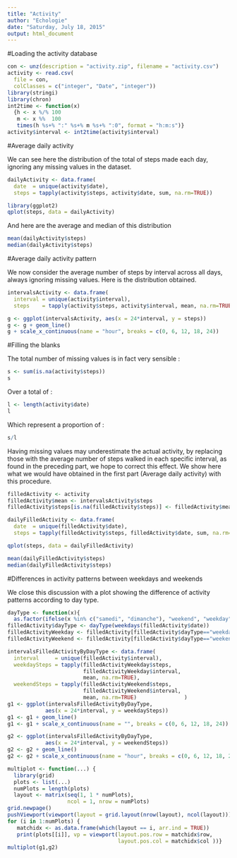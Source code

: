 ```yaml
---
title: "Activity"
author: "Echologie"
date: "Saturday, July 18, 2015"
output: html_document
---
```

#Loading the activity database

```r
con <- unz(description = "activity.zip", filename = "activity.csv")
activity <- read.csv(
  file = con,
  colClasses = c("integer", "Date", "integer"))
library(stringi)
library(chron)
int2time <- function(x)
  {h <- x %/% 100
   m <- x %%  100
   times(h %s+% ":" %s+% m %s+% ":0", format = "h:m:s")}
activity$interval <- int2time(activity$interval)

```


#Average daily activity

We can see here the distribution of the total of steps made each day,
ignoring any missing values in the dataset.

```r
dailyActivity <- data.frame(
  date  = unique(activity$date),
  steps = tapply(activity$steps, activity$date, sum, na.rm=TRUE))

library(ggplot2)
qplot(steps, data = dailyActivity)
```

And here are the average and median of this distribution

```r
mean(dailyActivity$steps)
median(dailyActivity$steps)
```

#Average daily activity pattern

We now consider the average number of steps by interval across all days,
always ignoring missing values.
Here is the distribution obtained.

```r
intervalsActivity <- data.frame(
  interval = unique(activity$interval),
  steps    = tapply(activity$steps, activity$interval, mean, na.rm=TRUE))

g <- ggplot(intervalsActivity, aes(x = 24*interval, y = steps))
g <- g + geom_line()
g + scale_x_continuous(name = "hour", breaks = c(0, 6, 12, 18, 24))

```


#Filling the blanks

The total number of missing values is in fact very sensible :

```r
s <- sum(is.na(activity$steps))
s
```

Over a total of :

```r
l <- length(activity$date)
l
```

Which represent a proportion of :

```r
s/l
```

Having missing values may underestimate the actual activity,
by replacing those with the average number of steps walked in each specific interval, as found in the preceding part, we hope to correct this effect.
We show here what we would have obtained in the first part (Average daily activity) with this procedure.

```r
filledActivity <- activity
filledActivity$mean <- intervalsActivity$steps
filledActivity$steps[is.na(filledActivity$steps)] <- filledActivity$mean[is.na(filledActivity$steps)]

dailyFilledActivity <- data.frame(
  date  = unique(filledActivity$date),
  steps = tapply(filledActivity$steps, filledActivity$date, sum, na.rm=TRUE))

qplot(steps, data = dailyFilledActivity)

mean(dailyFilledActivity$steps)
median(dailyFilledActivity$steps)
```


#Differences in activity patterns between weekdays and weekends

We close this discussion with a plot showing the difference of activity patterns according to day type.

```r
dayType <- function(x){
  as.factor(ifelse(x %in% c("samedi", "dimanche"), "weekend", "weekday"))}
filledActivity$dayType <- dayType(weekdays(filledActivity$date))
filledActivityWeekday <- filledActivity[filledActivity$dayType=="weekday",]
filledActivityWeekend <- filledActivity[filledActivity$dayType=="weekend",]

intervalsFilledActivityByDayType <- data.frame(
  interval     = unique(filledActivity$interval),
  weekdaySteps = tapply(filledActivityWeekday$steps,
                        filledActivityWeekday$interval,
                        mean, na.rm=TRUE),
  weekendSteps = tapply(filledActivityWeekend$steps,
                        filledActivityWeekend$interval,
                        mean, na.rm=TRUE)               )
g1 <- ggplot(intervalsFilledActivityByDayType,
            aes(x = 24*interval, y = weekdaySteps))
g1 <- g1 + geom_line()
g1 <- g1 + scale_x_continuous(name = "", breaks = c(0, 6, 12, 18, 24))

g2 <- ggplot(intervalsFilledActivityByDayType,
            aes(x = 24*interval, y = weekendSteps))
g2 <- g2 + geom_line()
g2 <- g2 + scale_x_continuous(name = "hour", breaks = c(0, 6, 12, 18, 24))

multiplot <- function(...) {
  library(grid)
  plots <- list(...)
  numPlots = length(plots)
  layout <- matrix(seq(1, 1 * numPlots),
                   ncol = 1, nrow = numPlots)
grid.newpage()
pushViewport(viewport(layout = grid.layout(nrow(layout), ncol(layout))))
for (i in 1:numPlots) {
   matchidx <- as.data.frame(which(layout == i, arr.ind = TRUE))
   print(plots[[i]], vp = viewport(layout.pos.row = matchidx$row,
                                   layout.pos.col = matchidx$col ))}     }
multiplot(g1,g2)
```